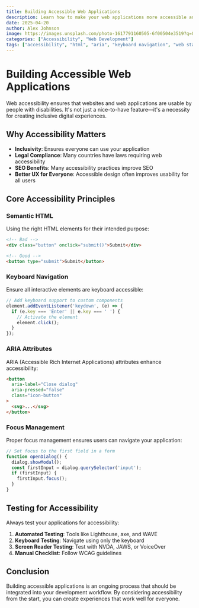 ```yaml
---
title: Building Accessible Web Applications
description: Learn how to make your web applications more accessible and inclusive for all users.
date: 2025-04-20
author: Alex Johnson
image: https://images.unsplash.com/photo-1617791160505-6f00504e3519?q=80&w=2000
categories: ["Accessibility", "Web Development"]
tags: ["accessibility", "html", "aria", "keyboard navigation", "web standards"]
---
```


# Building Accessible Web Applications

Web accessibility ensures that websites and web applications are usable by people with disabilities. It's not just a nice-to-have feature—it's a necessity for creating inclusive digital experiences.

## Why Accessibility Matters

- **Inclusivity**: Ensures everyone can use your application
- **Legal Compliance**: Many countries have laws requiring web accessibility
- **SEO Benefits**: Many accessibility practices improve SEO
- **Better UX for Everyone**: Accessible design often improves usability for all users

## Core Accessibility Principles

### Semantic HTML

Using the right HTML elements for their intended purpose:

```html
<!-- Bad -->
<div class="button" onclick="submit()">Submit</div>

<!-- Good -->
<button type="submit">Submit</button>
```

### Keyboard Navigation

Ensure all interactive elements are keyboard accessible:

```javascript
// Add keyboard support to custom components
element.addEventListener('keydown', (e) => {
  if (e.key === 'Enter' || e.key === ' ') {
    // Activate the element
    element.click();
  }
});
```

### ARIA Attributes

ARIA (Accessible Rich Internet Applications) attributes enhance accessibility:

```html
<button 
  aria-label="Close dialog"
  aria-pressed="false"
  class="icon-button"
>
  <svg>...</svg>
</button>
```

### Focus Management

Proper focus management ensures users can navigate your application:

```javascript
// Set focus to the first field in a form
function openDialog() {
  dialog.showModal();
  const firstInput = dialog.querySelector('input');
  if (firstInput) {
    firstInput.focus();
  }
}
```

## Testing for Accessibility

Always test your applications for accessibility:

1. **Automated Testing**: Tools like Lighthouse, axe, and WAVE
2. **Keyboard Testing**: Navigate using only the keyboard
3. **Screen Reader Testing**: Test with NVDA, JAWS, or VoiceOver
4. **Manual Checklist**: Follow WCAG guidelines

## Conclusion

Building accessible applications is an ongoing process that should be integrated into your development workflow. By considering accessibility from the start, you can create experiences that work well for everyone.